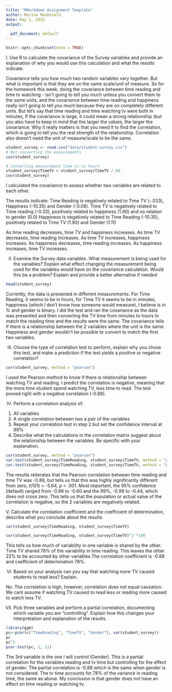 ```yaml
---
title: "RMarkdown Assignment Template"
author: Marina MacDonald
date: May 1, 2022
output:
  
  pdf_document: default
---
```


```r
knitr::opts_chunk$set(echo = TRUE)
```

I. Use R to calculate the covariance of the Survey variables and provide an explanation of why you would use this calculation and what the results indicate.


Covariance tells you how much two random variables vary together. But what is important is that they are on the same scale/unit of measure. So for the homework this week, doing the covariance between time reading and time tv watching - isn't going to tell you much unless you convert them to the same units, and the covariance between time reading and happiness really isn't going to tell you much because they are on completely different units. But let's say that time reading and time watching tv were both in minutes, if the covariance is large, it could mean a strong relationship (but you also have to keep in mind that the larger the values, the larger the covariance. Why it really matters is that you need it to find the correlation, which is going to tell you the real strength of the relationship. Correlation also doesn't need the unit of measure/scale to be the same.




```r
student_survey <- read.csv("data/student-survey.csv")
# Not converting the measurements
cov(student_survey)

# converting measurement time tv to hours
student_survey$TimeTV = student_survey$TimeTV / 60
cov(student_survey)
```

I calculated the covariance to assess whether two variables are related to each other.

The results indicate:
Time Reading is negatively related to Time TV (-.033), Happiness (-10.35) and Gender (-0.08). 
Time TV is negatively related to Time reading (-0.33), positively related to happiness (1.90) and no relation to gender (0.0)
Happiness is negatively related to Time Reading (-10.35), positively related to Time TV (1.90) and Gender (1.11)

As time reading decreases, time TV and happiness increases.
As time TV decreases, time reading increases. As time TV increases, happiness increases.
As happiness decreases, time reading increases. As happiness increases, time TV increases.




II. Examine the Survey data variables. What measurement is being used for the variables? Explain what effect changing the measurement being used for the variables would have on the covariance calculation. Would this be a problem? Explain and provide a better alternative if needed



```r
head(student_survey)
```

Currently, the data is presented in different measurements. For Time Reading, it seems to be in hours, for Time TV it seems to be in minutes, happiness (which I don't know how someone would measure), I believe is in % and gender is binary.
I did the test and ran the covariance as the data was presented and then converting the TV time from minutes to hours to match the reading time and the results were the same. The covariance tells if there is a relationship between the 2 variables where the unit is the same. Happiness and gender wouldn't be possible to convert to match the first two variables.



III. Choose the type of correlation test to perform, explain why you chose this test, and make a prediction if the test yields a positive or negative correlation?


```r
cor(student_survey, method = "pearson")
```

I used the Pearson method to know if there is relationship between watching TV and reading. I predict the correlation is negative, meaning that the more time student spend watching TV, less time to read. The test proved right with a negative correlation (-0.88).

IV. Perform a correlation analysis of:
1. All variables
2. A single correlation between two a pair of the variables
3. Repeat your correlation test in step 2 but set the confidence interval at 99%
4. Describe what the calculations in the correlation matrix suggest about the relationship between the variables. Be specific with your explanation.


```r
cor(student_survey, method = "pearson")
cor.test(student_survey$TimeReading, student_survey$TimeTV, method = "pearson")
cor.test(student_survey$TimeReading, student_survey$TimeTV, method = "pearson", conf.level = 0.99)
```

The results reiterates that the Pearson correlation between time reading and time TV was -0.88, but tells us that this was highly significantly different from zero, t(101) = -5.64, p < .001. Most important, the 95% confidence (default) ranged from -0.96 to -0.60 and the 99%, -0.98 to -0.44, which does not cross zero. This tells us that the population or actual value of the correlation is negative, so the 2 variables are negatively related.



V. Calculate the correlation coefficient and the coefficient of determination, describe what you conclude about the results.

```r
cor(student_survey$TimeReading, student_survey$TimeTV)
```

```r
cor(student_survey$TimeReading, student_survey$TimeTV)^2 *100
```
 This tells us how much of variability in one variable is shared by the other. Time TV shared 78% of the variability in time reading. This leaves the other 22% to be accounted by other variables.The correlation coefficient is -0.88 and coefficient of determination 78%.




VI. Based on your analysis can you say that watching more TV caused students to read less? Explain.

No. The correlation is high, however, correlation does not equal causation. We cant assume if watching TV caused to read less or reading more caused to watch less TV.



VII. Pick three variables and perform a partial correlation, documenting which variable you are “controlling”. Explain how this changes your interpretation and explanation of the results.


```r
library(ggm)
pc<-pcor(c("TimeReading", "TimeTV", "Gender"), var(student_survey))
pc
pc^2
pcor.test(pc, 1, 11)
```

The 3rd variable is the one I will control (Gender). This is a partial correlation for the variables reading and tv time but controlling for the effect of gender. The partial correlation is -0.88 which is the same when gender is not considered. The tv time accounts for 78% of the variance in reading time, the same as above. My conclusion is that gender does not have an effect on time reading or watching tv.